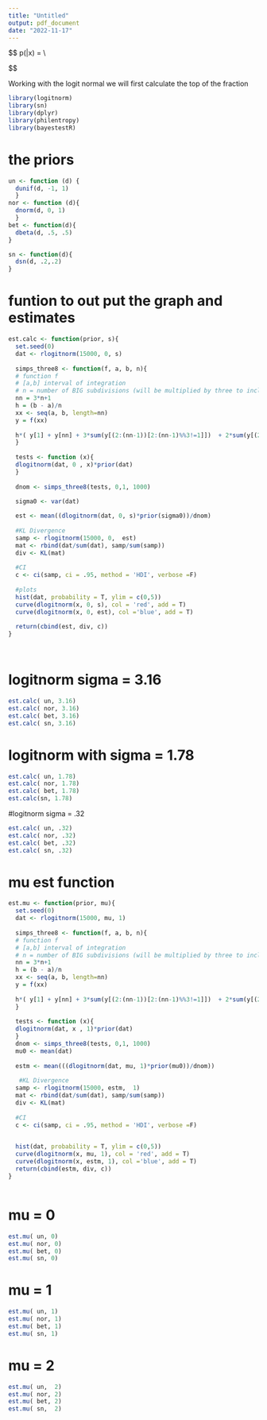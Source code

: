```yaml
---
title: "Untitled"
output: pdf_document
date: "2022-11-17"
---
```


$$
p(\sigma|x) = \frac{p(\sigma)p(x|\sigma)}{\int p(\sigma)p(x|\sigma)}\\

$$

Working with the logit normal we will first calculate the top of the fraction 
```r
library(logitnorm)
library(sn)
library(dplyr)
library(philentropy)
library(bayestestR)
```

# the priors 
```r
un <- function (d) {
  dunif(d, -1, 1)
  }
nor <- function (d){
  dnorm(d, 0, 1)
  }
bet <- function(d){
  dbeta(d, .5, .5)
}

sn <- function(d){
  dsn(d, .2,.2)
}


```

# funtion to out put the graph and estimates
```r
est.calc <- function(prior, s){
  set.seed(0)
  dat <- rlogitnorm(15000, 0, s) 
  
  simps_three8 <- function(f, a, b, n){
  # function f
  # [a,b] interval of integration
  # n = number of BIG subdivisions (will be multiplied by three to include middle ones)
  nn = 3*n+1
  h = (b - a)/n
  xx <- seq(a, b, length=nn)
  y = f(xx)
  
  h*( y[1] + y[nn] + 3*sum(y[(2:(nn-1))[2:(nn-1)%%3!=1]])  + 2*sum(y[(2:(nn-1))[2:(nn-1)%%3==1]]) )/8
  }
  
  tests <- function (x){
  dlogitnorm(dat, 0 , x)*prior(dat)
  } 
  
  dnom <- simps_three8(tests, 0,1, 1000) 
  
  sigma0 <- var(dat)

  est <- mean((dlogitnorm(dat, 0, s)*prior(sigma0))/dnom)
  
  #KL Divergence
  samp <- rlogitnorm(15000, 0,  est)
  mat <- rbind(dat/sum(dat), samp/sum(samp))
  div <- KL(mat)
  
  #CI
  c <- ci(samp, ci = .95, method = 'HDI', verbose =F)
  
  #plots
  hist(dat, probability = T, ylim = c(0,5))
  curve(dlogitnorm(x, 0, s), col = 'red', add = T)
  curve(dlogitnorm(x, 0, est), col ='blue', add = T)
  
  return(cbind(est, div, c))
}




```

# logitnorm sigma = 3.16
```r
est.calc( un, 3.16)
est.calc( nor, 3.16)
est.calc( bet, 3.16)
est.calc( sn, 3.16)

```

# logitnorm with sigma = 1.78
```r
est.calc( un, 1.78)
est.calc( nor, 1.78)
est.calc( bet, 1.78)
est.calc(sn, 1.78)
```

#logitnorm sigma = .32
```r
est.calc( un, .32)
est.calc( nor, .32)
est.calc( bet, .32)
est.calc( sn, .32)
```
# mu est function 
```r
est.mu <- function(prior, mu){
  set.seed(0)
  dat <- rlogitnorm(15000, mu, 1) 
  
  simps_three8 <- function(f, a, b, n){
  # function f
  # [a,b] interval of integration
  # n = number of BIG subdivisions (will be multiplied by three to include middle ones)
  nn = 3*n+1
  h = (b - a)/n
  xx <- seq(a, b, length=nn)
  y = f(xx)
  
  h*( y[1] + y[nn] + 3*sum(y[(2:(nn-1))[2:(nn-1)%%3!=1]])  + 2*sum(y[(2:(nn-1))[2:(nn-1)%%3==1]]) )/8
  }
  
  tests <- function (x){
  dlogitnorm(dat, x , 1)*prior(dat)
  } 
  dnom <- simps_three8(tests, 0,1, 1000) 
  mu0 <- mean(dat)
  
  estm <- mean(((dlogitnorm(dat, mu, 1)*prior(mu0))/dnom))
  
   #KL Divergence
  samp <- rlogitnorm(15000, estm,  1)
  mat <- rbind(dat/sum(dat), samp/sum(samp))
  div <- KL(mat)
  
  #CI
  c <- ci(samp, ci = .95, method = 'HDI', verbose =F)
  

  hist(dat, probability = T, ylim = c(0,5))
  curve(dlogitnorm(x, mu, 1), col = 'red', add = T)
  curve(dlogitnorm(x, estm, 1), col ='blue', add = T)
  return(cbind(estm, div, c))
}



```

# mu = 0
```r
est.mu( un, 0)
est.mu( nor, 0)
est.mu( bet, 0)
est.mu( sn, 0)

```

# mu = 1
```r
est.mu( un, 1)
est.mu( nor, 1)
est.mu( bet, 1)
est.mu( sn, 1)
```

# mu = 2
```r
est.mu( un,  2)
est.mu( nor, 2)
est.mu( bet, 2)
est.mu( sn,  2)
```


```r
```


```r
```


```r
```


```r
```


```r
```


```r
```

